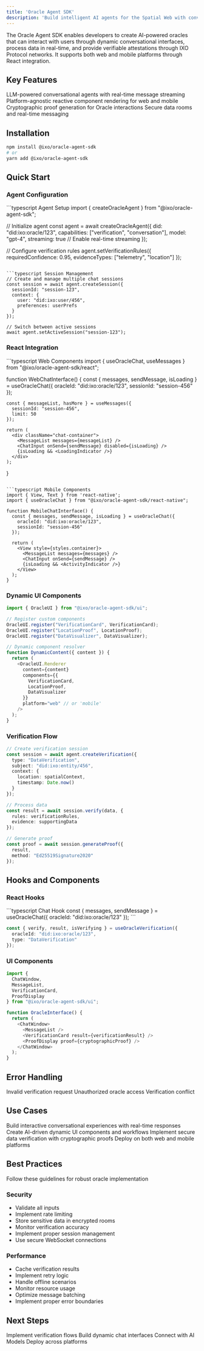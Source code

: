 ```yaml
---
title: 'Oracle Agent SDK'
description: 'Build intelligent AI agents for the Spatial Web with conversational capabilities, dynamic UI components, and verifiable outputs'
---
```


<Tip>
  The Oracle Agent SDK enables developers to create AI-powered oracles that can interact with users through dynamic conversational interfaces, process data in real-time, and provide verifiable attestations through IXO Protocol networks. It supports both web and mobile platforms through React integration.
</Tip>

## Key Features

<CardGroup>
  <Card title="AI Integration" icon="brain">
    LLM-powered conversational agents with real-time message streaming
  </Card>

  <Card title="Dynamic UI" icon="window">
    Platform-agnostic reactive component rendering for web and mobile
  </Card>

  <Card title="Verification" icon="shield-check">
    Cryptographic proof generation for Oracle interactions
  </Card>

  <Card title="Matrix Integration" icon="network-wired">
    Secure data rooms and real-time messaging
  </Card>
</CardGroup>

## Installation

```bash
npm install @ixo/oracle-agent-sdk
# or
yarn add @ixo/oracle-agent-sdk
```

## Quick Start

### Agent Configuration

<CodeGroup>
  ```typescript Agent Setup
  import { createOracleAgent } from "@ixo/oracle-agent-sdk";

  // Initialize agent
  const agent = await createOracleAgent({
    did: "did:ixo:oracle/123",
    capabilities: ["verification", "conversation"],
    model: "gpt-4",
    streaming: true // Enable real-time streaming
  });

  // Configure verification rules
  agent.setVerificationRules({
    requiredConfidence: 0.95,
    evidenceTypes: ["telemetry", "location"]
  });
  ```

  ```typescript Session Management
  // Create and manage multiple chat sessions
  const session = await agent.createSession({
    sessionId: "session-123",
    context: {
      user: "did:ixo:user/456",
      preferences: userPrefs
    }
  });

  // Switch between active sessions
  await agent.setActiveSession("session-123");
  ```
</CodeGroup>

### React Integration

<CodeGroup>
  ```typescript Web Components
  import { useOracleChat, useMessages } from "@ixo/oracle-agent-sdk/react";

  function WebChatInterface() {
    const { messages, sendMessage, isLoading } = useOracleChat({
      oracleId: "did:ixo:oracle/123",
      sessionId: "session-456"
    });

    const { messageList, hasMore } = useMessages({
      sessionId: "session-456",
      limit: 50
    });

    return (
      <div className="chat-container">
        <MessageList messages={messageList} />
        <ChatInput onSend={sendMessage} disabled={isLoading} />
        {isLoading && <LoadingIndicator />}
      </div>
    );
  }
  ```

  ```typescript Mobile Components
  import { View, Text } from 'react-native';
  import { useOracleChat } from "@ixo/oracle-agent-sdk/react-native";

  function MobileChatInterface() {
    const { messages, sendMessage, isLoading } = useOracleChat({
      oracleId: "did:ixo:oracle/123",
      sessionId: "session-456"
    });

    return (
      <View style={styles.container}>
        <MessageList messages={messages} />
        <ChatInput onSend={sendMessage} />
        {isLoading && <ActivityIndicator />}
      </View>
    );
  }
  ```
</CodeGroup>

### Dynamic UI Components

```typescript
import { OracleUI } from "@ixo/oracle-agent-sdk/ui";

// Register custom components
OracleUI.register("VerificationCard", VerificationCard);
OracleUI.register("LocationProof", LocationProof);
OracleUI.register("DataVisualizer", DataVisualizer);

// Dynamic component resolver
function DynamicContent({ content }) {
  return (
    <OracleUI.Renderer
      content={content}
      components={{
        VerificationCard,
        LocationProof,
        DataVisualizer
      }}
      platform="web" // or 'mobile'
    />
  );
}
```

### Verification Flow

```typescript
// Create verification session
const session = await agent.createVerification({
  type: "DataVerification",
  subject: "did:ixo:entity/456",
  context: {
    location: spatialContext,
    timestamp: Date.now()
  }
});

// Process data
const result = await session.verify(data, {
  rules: verificationRules,
  evidence: supportingData
});

// Generate proof
const proof = await session.generateProof({
  result,
  method: "Ed25519Signature2020"
});
```

## Hooks and Components

### React Hooks

<CodeGroup>
  ```typescript Chat Hook
  const { messages, sendMessage } = useOracleChat({
    oracleId: "did:ixo:oracle/123"
  });
  ```

  ```typescript Verification Hook
  const { verify, result, isVerifying } = useOracleVerification({
    oracleId: "did:ixo:oracle/123",
    type: "DataVerification"
  });
  ```
</CodeGroup>

### UI Components

```typescript
import {
  ChatWindow,
  MessageList,
  VerificationCard,
  ProofDisplay
} from "@ixo/oracle-agent-sdk/ui";

function OracleInterface() {
  return (
    <ChatWindow>
      <MessageList />
      <VerificationCard result={verificationResult} />
      <ProofDisplay proof={cryptographicProof} />
    </ChatWindow>
  );
}
```

## Error Handling

<ResponseField name="400" type="error">
  Invalid verification request
</ResponseField>

<ResponseField name="401" type="error">
  Unauthorized oracle access
</ResponseField>

<ResponseField name="409" type="error">
  Verification conflict
</ResponseField>

## Use Cases

<CardGroup>
  <Card title="AI Chat Interfaces" icon="comments">
    Build interactive conversational experiences with real-time responses
  </Card>
  
  <Card title="Dynamic Content" icon="wand-magic-sparkles">
    Create AI-driven dynamic UI components and workflows
  </Card>
  
  <Card title="Data Verification" icon="shield-check">
    Implement secure data verification with cryptographic proofs
  </Card>
  
  <Card title="Cross-Platform Apps" icon="mobile">
    Deploy on both web and mobile platforms
  </Card>
</CardGroup>

## Best Practices

<Tip>
  Follow these guidelines for robust oracle implementation
</Tip>

### Security

* Validate all inputs
* Implement rate limiting
* Store sensitive data in encrypted rooms
* Monitor verification accuracy
* Implement proper session management
* Use secure WebSocket connections

### Performance

* Cache verification results
* Implement retry logic
* Handle offline scenarios
* Monitor resource usage
* Optimize message batching
* Implement proper error boundaries

## Next Steps

<CardGroup>
  <Card title="Verification Guide" icon="shield-check">
    Implement verification flows
  </Card>

  <Card title="UI Guide" icon="palette">
    Build dynamic chat interfaces
  </Card>

  <Card title="Integration Guide" icon="plug">
    Connect with AI Models
  </Card>

  <Card title="Platform Guide" icon="mobile-screen">
    Deploy across platforms
  </Card>
</CardGroup>
